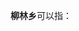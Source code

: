 '''柳林乡'''可以指：
{{PRC admin/disambig|41/15/02/207/000|42/03/23/207/000|42/11/27/200/000}}
{{disambig|cat=三字中国乡名消歧义}}
